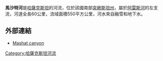 {{coord|42.5821|N|69.8448|E|display=title}}

'''馬沙特河'''是[[哈薩克斯坦|哈薩克斯坦]]的河流，位於該國南部[[突厥斯坦州|突厥斯坦州]]，屬於[[阿雷斯河|阿雷斯河]]的左支流，河道全長60公里，流域面積550平方公里，河水來自融雪和地下水。

==外部連結==
*[https://silkadv.com/ru/node/785 Mashat canyon]

{{Kazakhstan-geo-stub}}
[[Category:哈薩克斯坦河流|Category:哈薩克斯坦河流]]